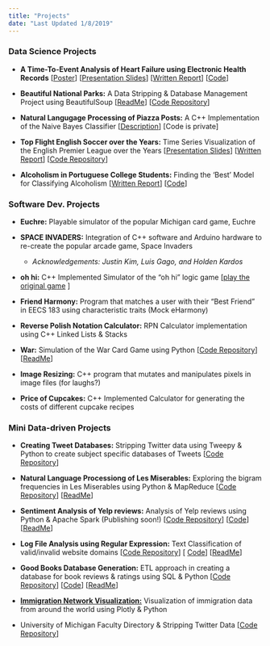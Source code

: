 ```yaml
---
title: "Projects"
date: "Last Updated 1/8/2019"
---
```


### Data Science Projects

- **A Time-To-Event Analysis of Heart Failure using Electronic Health Records** [[Poster](https://github.com/tahmeed14/survival-analysis-heart-failure-EHR/blob/master/symposium_poster.pdf)]  [[Presentation Slides](https://github.com/tahmeed14/survival-analysis-heart-failure-EHR/blob/master/appliedstats_presentation.pdf)]  [[Written Report](https://github.com/tahmeed14/survival-analysis-heart-failure-EHR/blob/master/appliedstats_written_report.pdf)]  [[Code](https://github.com/tahmeed14/survival-analysis-heart-failure-EHR/blob/master/heartfailure_EHR_code.R)]


- **Beautiful National Parks:** A Data Stripping & Database Management Project using BeautifulSoup [[ReadMe](https://github.com/tahmeed14/Beautiful-National-Parks-A-Data-Stripping-Project/blob/master/206_FINAL_README.pdf)]  [[Code Repository](https://github.com/tahmeed14/Beautiful-National-Parks-A-Data-Stripping-Project)]


- **Natural Langugage Processing of Piazza Posts:** A C++ Implementation of the Naive Bayes Classifier [[Description]()]  [Code is private]


- **Top Flight English Soccer over the Years:** Time Series Visualization of the English Premier League over the Years [[Presentation Slides](https://github.com/tahmeed14/time-series-viz-english-premier-league/blob/master/presentation_slides_Tureen.pdf)]  [[Written Report](https://github.com/tahmeed14/time-series-viz-english-premier-league/blob/master/visualization_report.pdf)]  [[Code Repository](https://github.com/tahmeed14/time-series-viz-english-premier-league)]


- **Alcoholism in Portuguese College Students:** Finding the 'Best' Model for Classifying Alcoholism [[Written Report](https://github.com/tahmeed14/classification-models-for-alcoholism/blob/master/alcoholism_classification/written_report.pdf)]  [[Code](https://github.com/tahmeed14/classification-models-for-alcoholism/blob/master/alcoholism_classification/alcoholism_code_tureenkearnszheng.R)]


### Software Dev. Projects

- **Euchre:** Playable simulator of the popular Michigan card game, Euchre

- **SPACE INVADERS:** Integration of C++ software and Arduino hardware to re-create the popular arcade game, Space Invaders
    - *Acknowledgements: Justin Kim, Luis Gago, and Holden Kardos*
    
    

- **oh hi:** C++ Implemented Simulator of the "oh hi" logic game [[play the original game](http://0hh1.com/) ]

- **Friend Harmony:** Program that matches a user with their "Best Friend" in EECS 183 using characteristic traits (Mock eHarmony)

- **Reverse Polish Notation Calculator:** RPN Calculator implementation using C++ Linked Lists & Stacks

- **War:** Simulation of the War Card Game using Python [[Code Repository](https://github.com/tahmeed14/war-card-game/blob/master/206W17-project1-readme.txt)] [[ReadMe](https://github.com/tahmeed14/war-card-game/blob/master/206W17-project1-readme.txt)]

- **Image Resizing:** C++ program that mutates and manipulates pixels in image files (for laughs?)

- **Price of Cupcakes:** C++ Implemented Calculator for generating the costs of different cupcake recipes 

### Mini Data-driven Projects


- **Creating Tweet Databases:** Stripping Twitter data using Tweepy & Python to create subject specific databases of Tweets [[Code Repository](https://github.com/tahmeed14/Twitter-Data-and_Databases)]

- **Natural Language Processiong of Les Miserables:** Exploring the bigram frequencies in Les Miserables using Python & MapReduce  [[Code Repository](https://github.com/tahmeed14/nlp-of-les-miserables)]  [[ReadMe](https://github.com/tahmeed14/nlp-of-les-miserables/blob/master/ReadMe-nlp-bigrams-tureen.pdf)]

- **Sentiment Analysis of Yelp reviews:** Analysis of Yelp reviews using Python & Apache Spark  (Publishing soon!) [[Code Repository](https://github.com/tahmeed14/goodreads-datbases-sql-etl)]  [[Code]()]  [[ReadMe]()]


- **Log File Analysis using Regular Expression:** Text Classification of valid/invalid website domains [[Code Repository](https://github.com/tahmeed14/log-file-analysis-regex)]  [ [Code](https://github.com/tahmeed14/log-file-analysis-regex/blob/master/log-analysis-tureen.py)]  [[ReadMe](https://github.com/tahmeed14/log-file-analysis-regex/blob/master/ReadMe-logfile-analysis.pdf)]

- **Good Books Database Generation:** ETL approach in creating a database for book reviews & ratings using SQL & Python [[Code Repository](https://github.com/tahmeed14/goodreads-datbases-sql-etl)]  [[Code](https://github.com/tahmeed14/goodreads-datbases-sql-etl/blob/master/goodreads-query.py)]  [[ReadMe](https://github.com/tahmeed14/goodreads-datbases-sql-etl/blob/master/summary-ReadMe-goodreads.pdf)]

- [**Immigration Network Visualization:**](immigration.html) Visualization of immigration data from around the world using Plotly & Python

- University of Michigan Faculty Directory & Stripping Twitter Data [[Code Repository](https://github.com/tahmeed14/UMSI-and-Twitter-Data-Stripping/blob/master/SI206W17_project2.py)]


